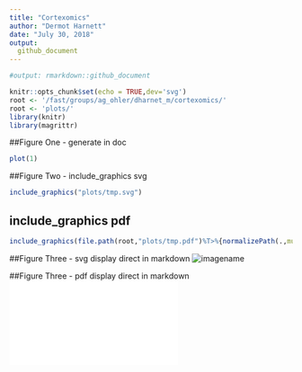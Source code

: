 ```yaml
---
title: "Cortexomics"
author: "Dermot Harnett"
date: "July 30, 2018"
output:
  github_document
---
```




```r
#output: rmarkdown::github_document

knitr::opts_chunk$set(echo = TRUE,dev='svg')
root <- '/fast/groups/ag_ohler/dharnet_m/cortexomics/'
root <- 'plots/'
library(knitr)
library(magrittr)

```


<!-- ## R Markdown -->

<!-- This is an R Markdown document. Markdown is a simple formatting syntax for authoring HTML, PDF, and MS Word documents. For more details on using R Markdown see <http://rmarkdown.rstudio.com>. -->


##Figure One - generate in doc
```r
plot(1)
```
##Figure Two - include_graphics svg
```r
include_graphics("plots/tmp.svg")

```
## include_graphics pdf
```r
include_graphics(file.path(root,"plots/tmp.pdf")%T>%{normalizePath(.,must=T)%>%cat})

```


##Figure Three - svg display direct in markdown
![imagename](/home/zslastman/tmp.svg)

##Figure Three - pdf display direct in markdown
![imagename](/home/zslastman/tmp.pdf)
<!-- ##Figure Three -->
<!-- ```{r fig3, out.width = "85%", fig.cap = "caption"} -->
<!-- include_graphics(file.path(root,"tmp.pdf")) -->
<!-- ``` -->
<!-- ##Figure Four -->
<!-- ```{r fig4, out.width = "85%", fig.cap = "caption"} -->
<!-- include_graphics(file.path(root,"tmp.pdf"), auto_pdf = T) -->
<!-- ``` -->

<!-- ```{r cars} -->
<!-- summary(cars) -->
<!-- ``` -->

<!-- ## Including Plots -->

<!-- You can also embed plots, for example: -->

<!-- ```{r pressure, echo=FALSE} -->
<!-- plot(pressure) -->
<!-- ``` -->

<!-- Note that the `echo = FALSE` parameter was added to the code chunk to prevent printing of the R code that generated the plot. -->
